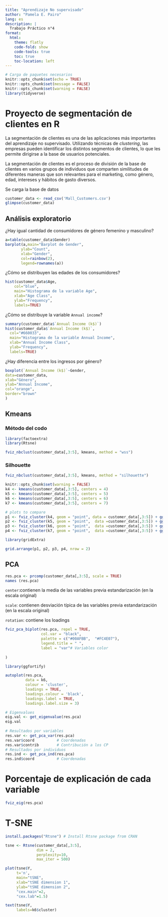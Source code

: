 ```yaml
---
title: "Aprendizaje No supervisado"
author: "Pamela E. Pairo"
lang: es
description: |
  Trabajo Práctico n°4
format:
  html:
    theme: flatly
    code-fold: show
    code-tools: true
    toc: true
    toc-location: left
---
```


```r
# Carga de paquetes necesarios
knitr::opts_chunk$set(echo = TRUE)
knitr::opts_chunk$set(message = FALSE)
knitr::opts_chunk$set(warning = FALSE)
library(tidyverse)

```

# Proyecto de segmentación de clientes en R

La segmentación de clientes es una de las aplicaciones más importantes del aprendizaje no supervisado. Utilizando técnicas de _clustering_, las empresas pueden identificar los distintos segmentos de clientes, lo que les permite dirigirse a la base de usuarios potenciales.

La segmentación de clientes es el proceso de división de la base de clientes en varios grupos de individuos que comparten similitudes de diferentes maneras que son relevantes para el marketing, como género, edad, intereses y hábitos de gasto diversos.

Se carga la base de datos

```r
customer_data <- read_csv('Mall_Customers.csv')
glimpse(customer_data)
```
## Análisis exploratorio

¿Hay igual cantidad de consumidores de género femenino y masculino?

```r
a=table(customer_data$Gender)
barplot(a,main="Barplot de Gender",
       ylab="Count",
       xlab="Gender",
       col=rainbow(2),
       legend=rownames(a))
```

¿Cómo se distribuyen las edades de los consumidores?

```r
hist(customer_data$Age,
    col="blue",
    main="Histograma de la variable Age",
    xlab="Age Class",
    ylab="Frequency",
    labels=TRUE)
```
¿Cómo se distribuye la variable `Annual income`?

```r
summary(customer_data$`Annual Income (k$)`)
hist(customer_data$`Annual Income (k$)`,
  col="#660033",
  main="Histograma de la variable Annual Income",
  xlab="Annual Income Class",
  ylab="Frequency",
  labels=TRUE)
```
¿Hay diferencia entre los ingresos por género?

```r
boxplot(`Annual Income (k$)`~Gender,
data=customer_data,
xlab="Género",
ylab="Annual Income",
col="orange",
border="brown"
)
```

## Kmeans

### Método del codo

```r
library(factoextra)
library(Rtsne)

fviz_nbclust(customer_data[,3:5], kmeans, method = "wss")
```

### Silhouette

```r
fviz_nbclust(customer_data[,3:5], kmeans, method = "silhouette")
```

```r
knitr::opts_chunk$set(warning = FALSE)
k4 <- kmeans(customer_data[,3:5], centers = 4)
k5 <- kmeans(customer_data[,3:5], centers = 5)
k6 <- kmeans(customer_data[,3:5], centers = 6)
k7 <- kmeans(customer_data[,3:5], centers = 7)

# plots to compare
p1 <- fviz_cluster(k4, geom = "point", data = customer_data[,3:5]) + ggtitle("k = 4")
p2 <- fviz_cluster(k5, geom = "point",  data =customer_data[,3:5]) + ggtitle("k = 5")
p3 <- fviz_cluster(k6, geom = "point",  data =customer_data[,3:5]) + ggtitle("k = 6")
p4 <- fviz_cluster(k7, geom = "point",  data =customer_data[,3:5]) + ggtitle("k = 7")

library(gridExtra)

grid.arrange(p1, p2, p3, p4, nrow = 2)
```

## PCA

```r
res.pca <- prcomp(customer_data[,3:5], scale = TRUE)
names (res.pca)
```

`center`:contienen la media de las variables previa estandarización (en la escala original)

`scale`: contienen desviación típica de las variables previa estandarización (en la escala original)

`rotation`: contiene los loadings

```r
fviz_pca_biplot(res.pca, repel = TRUE,
                col.var = "black", 
                palette = c("#00AFBB",  "#FC4E07"),
                legend.title = " ",
                label = "var"# Variables color
                
)
```

```r
library(ggfortify)

autoplot(res.pca, 
         data = k6, 
         colour = 'cluster',
         loadings = TRUE, 
         loadings.colour = 'black',
         loadings.label = TRUE, 
         loadings.label.size = 3)
```


```r
# Eigenvalues
eig.val <- get_eigenvalue(res.pca)
eig.val
  
# Resultados por variables
res.var <- get_pca_var(res.pca)
res.var$coord          # Coordenadas
res.var$contrib        # Contribución a los CP
# Resultados por individuos
res.ind <- get_pca_ind(res.pca)
res.ind$coord          # Coordenadas
```

# Porcentaje de explicación de cada variable

```r
fviz_eig(res.pca)
```

# T-SNE

``` r
install.packages("Rtsne") # Install Rtsne package from CRAN
``` 

```r
tsne <- Rtsne(customer_data[,3:5],
              dim = 2, 
              perplexity=10, 
              max_iter = 500)
```

```r
plot(tsne$Y, 
     t='n', 
     main="tSNE", 
     xlab="tSNE dimension 1", 
     ylab="tSNE dimension 2", 
     "cex.main"=2, 
     "cex.lab"=1.5)

text(tsne$Y, 
     labels=k6$cluster)
```
